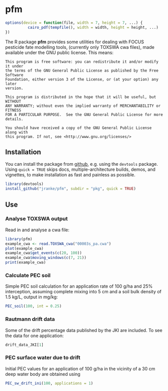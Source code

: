 # pfm
```r
options(device = function(file, width = 7, height = 7, ...) {
          cairo_pdf(tempfile(), width = width, height = height, ...)
})
```
The R package **pfm** provides some utilities for dealing with FOCUS pesticide fate modelling tools,
(currently only TOXSWA cwa files), made available under the GNU public license.
This means:

    This program is free software: you can redistribute it and/or modify it under
    the terms of the GNU General Public License as published by the Free Software
    Foundation, either version 3 of the License, or (at your option) any later
    version.

    This program is distributed in the hope that it will be useful, but WITHOUT
    ANY WARRANTY; without even the implied warranty of MERCHANTABILITY or FITNESS
    FOR A PARTICULAR PURPOSE.  See the GNU General Public License for more
    details.

    You should have received a copy of the GNU General Public License along with
    this program. If not, see <http://www.gnu.org/licenses/>

## Installation

You can install the package from [github](http://github.com/jranke/pfm), e.g.
using the `devtools` package.  Using `quick = TRUE` skips docs,
multiple-architecture builds, demos, and vignettes, to make installation as
fast and painless as possible.

```r
library(devtools)
install_github("jranke/pfm", subdir = "pkg", quick = TRUE)
```

## Use

### Analyse TOXSWA output

Read in and analyse a cwa file:

```r
library(pfm)
example_cwa <- read.TOXSWA_cwa("00003s_pa.cwa")
plot(example_cwa)
example_cwa$get_events(c(20, 100))
example_cwa$moving_windows(c(7, 21))
print(example_cwa)
```

### Calculate PEC soil

Simple PEC soil calculation for an application rate of 100 g/ha and
25% interception, assuming complete mixing into 5 cm and a soil bulk
density of 1.5 kg/L, output in mg/kg:

```r
PEC_soil(100, int = 0.25)
```

### Rautmann drift data

Some of the drift percentage data published by the JKI are included. To
see the data for one application:

```r
drift_data_JKI[1]
```

### PEC surface water due to drift

Initial PEC values for an application of 100 g/ha in the vicinity of a 30 cm
deep water body are obtained using

```r
PEC_sw_drift_ini(100, applications = 1)
```
